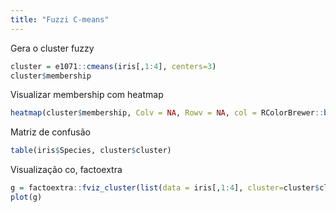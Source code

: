 ```yaml
---
title: "Fuzzi C-means"
---
```


Gera o cluster fuzzy

```r
cluster = e1071::cmeans(iris[,1:4], centers=3)
cluster$membership
```

Visualizar membership com heatmap

```r
heatmap(cluster$membership, Colv = NA, Rowv = NA, col = RColorBrewer::brewer.pal(n = 9, name="YlOrRd"))
```

Matriz de confusão

```r
table(iris$Species, cluster$cluster)
```

Visualização co, factoextra

```r
g = factoextra::fviz_cluster(list(data = iris[,1:4], cluster=cluster$cluster), ellipse.type = "norm", main="Cluster")
plot(g)
```